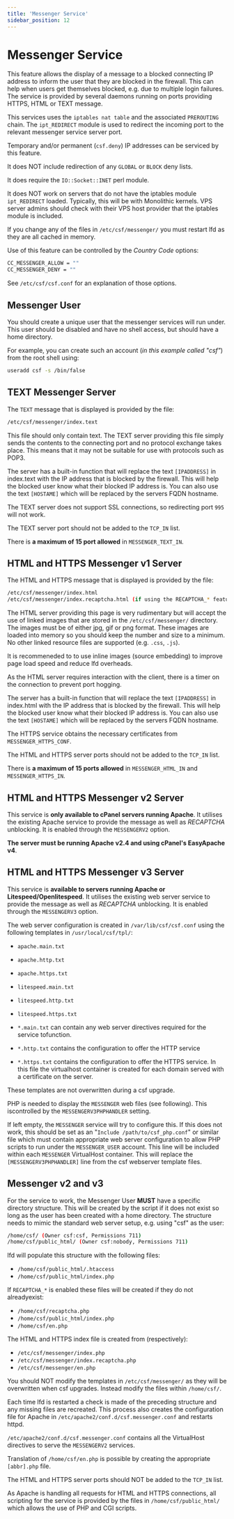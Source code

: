 ```yaml
---
title: 'Messenger Service'
sidebar_position: 12
---
```


# Messenger Service

This feature allows the display of a message to a blocked connecting IP address to inform the user that they are blocked in the firewall. This can help when users get themselves blocked, e.g. due to multiple login failures. The service is provided by several daemons running on ports providing HTTPS, HTML or TEXT message.

This services uses the `iptables nat table` and the associated `PREROUTING` chain.
The `ipt_REDIRECT` module is used to redirect the incoming port to the relevant messenger service server port.

Temporary and/or permanent (`csf.deny`) IP addresses can be serviced by this feature.

It does NOT include redirection of any `GLOBAL` or `BLOCK` deny lists.

It does require the `IO::Socket::INET` perl module.

It does NOT work on servers that do not have the iptables module `ipt_REDIRECT` loaded. Typically, this will be with Monolithic kernels. VPS server admins should check with their VPS host provider that the iptables module is included.

If you change any of the files in `/etc/csf/messenger/` you must restart lfd as they are all cached in memory.

Use of this feature can be controlled by the *Country Code* options:
```bash
CC_MESSENGER_ALLOW = ""
CC_MESSENGER_DENY = ""
```

See `/etc/csf/csf.conf` for an explanation of those options.

## Messenger User


You should create a unique user that the messenger services will run under. This user should be disabled and have no shell access, but should have a home directory.

For example, you can create such an account (*in this example called "csf"*) from the root shell using:

```bash
useradd csf -s /bin/false
```

## TEXT Messenger Server

The `TEXT` message that is displayed is provided by the file:

```bash
/etc/csf/messenger/index.text
```

This file should only contain text. The TEXT server providing this file simply sends the contents to the connecting port and no protocol exchange takes place. This means that it may not be suitable for use with protocols such as POP3.

The server has a built-in function that will replace the text `[IPADDRESS]` in index.text with the IP address that is blocked by the firewall. This will help the blocked user know what their blocked IP address is. You can also use the text `[HOSTAME]` which will be replaced by the servers FQDN hostname.

The TEXT server does not support SSL connections, so redirecting port `995` will not work.

The TEXT server port should not be added to the `TCP_IN` list.

There is **a maximum of 15 port allowed** in `MESSENGER_TEXT_IN`.

## HTML and HTTPS Messenger v1 Server

The HTML and HTTPS message that is displayed is provided by the file:

```bash
/etc/csf/messenger/index.html
/etc/csf/messenger/index.recaptcha.html (if using the RECAPTCHA_* feature)
```

The HTML server providing this page is very rudimentary but will accept the use of linked images that are stored in the `/etc/csf/messenger/` directory. The images must be of either jpg, gif or png format. These images are loaded into memory so you should keep the number and size to a minimum. No other linked resource files are supported (e.g. `.css`, `.js`).

It is recommeneded to to use inline images (source embedding) to improve page load speed and reduce lfd overheads.

As the HTML server requires interaction with the client, there is a timer on the connection to prevent port hogging.

The server has a built-in function that will replace the text `[IPADDRESS]` in index.html with the IP address that is blocked by the firewall. This will help the blocked user know what their blocked IP address is. You can also use the text `[HOSTAME]` which will be replaced by the servers FQDN hostname.

The HTTPS service obtains the necessary certificates from `MESSENGER_HTTPS_CONF`.

The HTML and HTTPS server ports should not be added to the `TCP_IN` list.

There is **a maximum of 15 ports allowed** in `MESSENGER_HTML_IN` and `MESSENGER_HTTPS_IN`.

## HTML and HTTPS Messenger v2 Server

This service is **only available to cPanel servers running Apache**. It utilises the existing Apache service to provide the message as well as *RECAPTCHA* unblocking. It is enabled through the `MESSENGERV2` option.

**The server must be running Apache v2.4 and using cPanel's EasyApache v4**.

## HTML and HTTPS Messenger v3 Server

This service is **available to servers running Apache or Litespeed/Openlitespeed**.
It utilises the existing web server service to provide the message as well as *RECAPTCHA* unblocking. It is enabled through the `MESSENGERV3` option.

The web server configuration is created in `/var/lib/csf/csf.conf` using the following templates in `/usr/local/csf/tpl/`:

- `apache.main.txt`
- `apache.http.txt`
- `apache.https.txt`
- `litespeed.main.txt`
- `litespeed.http.txt`
- `litespeed.https.txt`

- `*.main.txt` can contain any web server directives required for the service tofunction.
- `*.http.txt` contains the configuration to offer the HTTP service
- `*.https.txt` contains the configuration to offer the HTTPS service. In this file the virtualhost container is created for each domain served with a certificate on the server.

These templates are not overwritten during a csf upgrade.

PHP is needed to display the `MESSENGER` web files (see following). This iscontrolled by the `MESSENGERV3PHPHANDLER` setting.

If left empty, the `MESSENGER` service will try to configure this. If this does not work, this should be set as an "`Include /path/to/csf_php.conf`" or similar file which must contain appropriate web server configuration to allow PHP scripts to run under the `MESSENGER_USER` account. This line will be included within each `MESSENGER` VirtualHost container. This will replace the `[MESSENGERV3PHPHANDLER]` line from the csf webserver template files.

## Messenger v2 and v3

For the service to work, the Messenger User **MUST** have a specific directory structure. This will be created by the script if it does not exist so long as the user has been created with a home directory. The structure needs to mimic the standard web server setup, e.g. using "csf" as the user:

```bash
/home/csf/ (Owner csf:csf, Permissions 711)
/home/csf/public_html/ (Owner csf:nobody, Permissions 711)
```


lfd will populate this structure with the following files:

- `/home/csf/public_html/.htaccess`
- `/home/csf/public_html/index.php`

If `RECAPTCHA_*` is enabled these files will be created if they do not alreadyexist:

- `/home/csf/recaptcha.php`
- `/home/csf/public_html/index.php`
- `/home/csf/en.php`

The HTML and HTTPS index file is created from (respectively):
- `/etc/csf/messenger/index.php`
- `/etc/csf/messenger/index.recaptcha.php`
- `/etc/csf/messenger/en.php`

You should NOT modify the templates in `/etc/csf/messenger/` as they will be overwritten when csf upgrades. Instead modify the files within `/home/csf/`.

Each time lfd is restarted a check is made of the preceding structure and any missing files are recreated. This process also creates the configuration file for Apache in `/etc/apache2/conf.d/csf.messenger.conf` and restarts httpd.

`/etc/apache2/conf.d/csf.messenger.conf` contains all the VirtualHost directives to serve the `MESSENGERV2` services.

Translation of `/home/csf/en.php` is possible by creating the appropriate `[abbr].php` file.

The HTML and HTTPS server ports should NOT be added to the `TCP_IN` list.

As Apache is handling all requests for HTML and HTTPS connections, all scripting for the service is provided by the files in `/home/csf/public_html/` which allows the use of PHP and CGI scripts.
